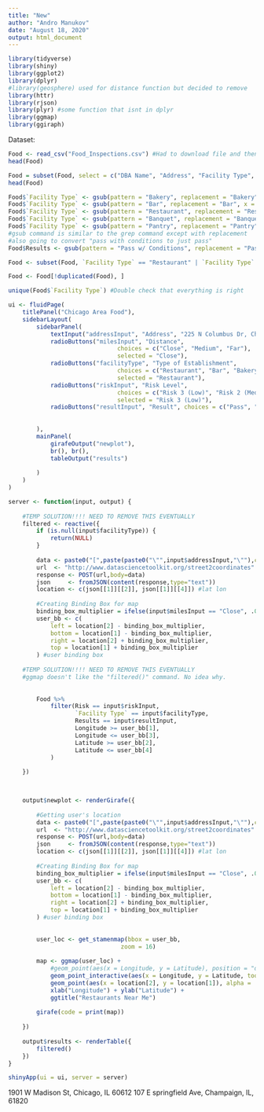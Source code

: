 ---
title: "New"
author: "Andro Manukov"
date: "August 18, 2020"
output: html_document
---

```{r}
library(tidyverse)
library(shiny)
library(ggplot2)
library(dplyr)
#library(geosphere) used for distance function but decided to remove
library(httr)
library(rjson)
library(plyr) #some function that isnt in dplyr 
library(ggmap)
library(ggiraph)
```

Dataset:

```{r Import Dataset}
Food <- read_csv("Food_Inspections.csv") #Had to download file and then read it. Dropbox link was set up weird.
head(Food)
```


```{r Removing columns that wont be needed}
Food = subset(Food, select = c("DBA Name", "Address", "Facility Type", "Risk", "Results", "Latitude", "Longitude"))
head(Food)
```

```{r Converting facility type listings to a more uniform standard}
Food$`Facility Type` <- gsub(pattern = "Bakery", replacement = "Bakery", x = Food$`Facility Type`, ignore.case = TRUE) #Takes long to run 
Food$`Facility Type` <- gsub(pattern = "Bar", replacement = "Bar", x = Food$`Facility Type`, ignore.case = TRUE)
Food$`Facility Type` <- gsub(pattern = "Restaurant", replacement = "Restaurant", x = Food$`Facility Type`, ignore.case = TRUE)
Food$`Facility Type` <- gsub(pattern = "Banquet", replacement = "Banquet", x = Food$`Facility Type`, ignore.case = TRUE)
Food$`Facility Type` <- gsub(pattern = "Pantry", replacement = "Pantry", x = Food$`Facility Type`, ignore.case = TRUE)
#gsub command is similar to the grep command except with replacement 
#also going to convert "pass with conditions to just pass"
Food$Results <- gsub(pattern = "Pass w/ Conditions", replacement = "Pass", x = Food$Results, ignore.case = TRUE)
```

```{r Need to remove non-eatery areas}
Food <- subset(Food, `Facility Type` == "Restaurant" | `Facility Type` == "Bakery" | `Facility Type` == "Bar" | `Facility Type` == "Banquet" | `Facility Type` == "Ice Cream" | `Facility Type` == "Pantry")
```

```{r Removing Duplicates}
Food <- Food[!duplicated(Food), ]
```


```{r}
unique(Food$`Facility Type`) #Double check that everything is right
```

```{r App}
ui <- fluidPage(
    titlePanel("Chicago Area Food"),
    sidebarLayout(
        sidebarPanel(
            textInput("addressInput", "Address", "225 N Columbus Dr, Chicago, IL"),
            radioButtons("milesInput", "Distance",
                               choices = c("Close", "Medium", "Far"),
                               selected = "Close"),
            radioButtons("facilityType", "Type of Establishment",
                               choices = c("Restaurant", "Bar", "Bakery", "Banquet", "Pantry"),
                               selected = "Restaurant"),
            radioButtons("riskInput", "Risk Level",
                               choices = c("Risk 3 (Low)", "Risk 2 (Medium)", "Risk 1 (High)"),
                               selected = "Risk 3 (Low)"),
            radioButtons("resultInput", "Result", choices = c("Pass", "Fail"), selected = "Pass")
            
            
        ),
        mainPanel(
            girafeOutput("newplot"),
            br(), br(),
            tableOutput("results")
           
        )
    )
)

server <- function(input, output) {
    
    #TEMP SOLUTION!!!! NEED TO REMOVE THIS EVENTUALLY 
    filtered <- reactive({
        if (is.null(input$facilityType)) {
            return(NULL)
        }
      
        data <- paste0("[",paste(paste0("\"",input$addressInput,"\""),collapse=","),"]")
        url  <- "http://www.datasciencetoolkit.org/street2coordinates"
        response <- POST(url,body=data)
        json     <- fromJSON(content(response,type="text"))
        location <- c(json[[1]][[2]], json[[1]][[4]]) #lat lon
        
        #Creating Binding Box for map
        binding_box_multiplier = ifelse(input$milesInput == "Close", .0025, ifelse(input$milesInput == "Medium", .005, .0075)) #ifelse chain. 
        user_bb <- c(
            left = location[2] - binding_box_multiplier,
            bottom = location[1] - binding_box_multiplier,
            right = location[2] + binding_box_multiplier,
            top = location[1] + binding_box_multiplier
        ) #user binding box
        
    #TEMP SOLUTION!!!! NEED TO REMOVE THIS EVENTUALLY 
    #ggmap doesn't like the "filtered()" command. No idea why. 
        
        
        Food %>%
            filter(Risk == input$riskInput,
                   `Facility Type` == input$facilityType,
                   Results == input$resultInput,
                   Longitude >= user_bb[1],
                   Longitude <= user_bb[3],
                   Latitude >= user_bb[2],
                   Latitude <= user_bb[4]
            )
        
    })

    

    output$newplot <- renderGirafe({
      
        #Getting user's location
        data <- paste0("[",paste(paste0("\"",input$addressInput,"\""),collapse=","),"]")
        url  <- "http://www.datasciencetoolkit.org/street2coordinates"
        response <- POST(url,body=data)
        json     <- fromJSON(content(response,type="text"))
        location <- c(json[[1]][[2]], json[[1]][[4]]) #lat lon
        
        #Creating Binding Box for map
        binding_box_multiplier = ifelse(input$milesInput == "Close", .0025, ifelse(input$milesInput == "Medium", .005, .0075)) #ifelse chain. 
        user_bb <- c(
            left = location[2] - binding_box_multiplier,
            bottom = location[1] - binding_box_multiplier,
            right = location[2] + binding_box_multiplier,
            top = location[1] + binding_box_multiplier
        ) #user binding box
        
        
        user_loc <- get_stamenmap(bbox = user_bb,
                                zoom = 16)
      
        map <- ggmap(user_loc) + 
            #geom_point(aes(x = Longitude, y = Latitude), position = "dodge", data = filtered(), alpha = .5, color= "black", size = 3) +
            geom_point_interactive(aes(x = Longitude, y = Latitude, tooltip = `DBA Name`), data = filtered(), size = 3) +  
            geom_point(aes(x = location[2], y = location[1]), alpha = .75, color = "red", size = 5) +
            xlab("Longitude") + ylab("Latitude") +
            ggtitle("Restaurants Near Me")
            
        girafe(code = print(map))    
      
    })
    
    output$results <- renderTable({
        filtered()
    })
}

shinyApp(ui = ui, server = server)
```

1901 W Madison St, Chicago, IL 60612
107 E springfield Ave, Champaign, IL, 61820






















